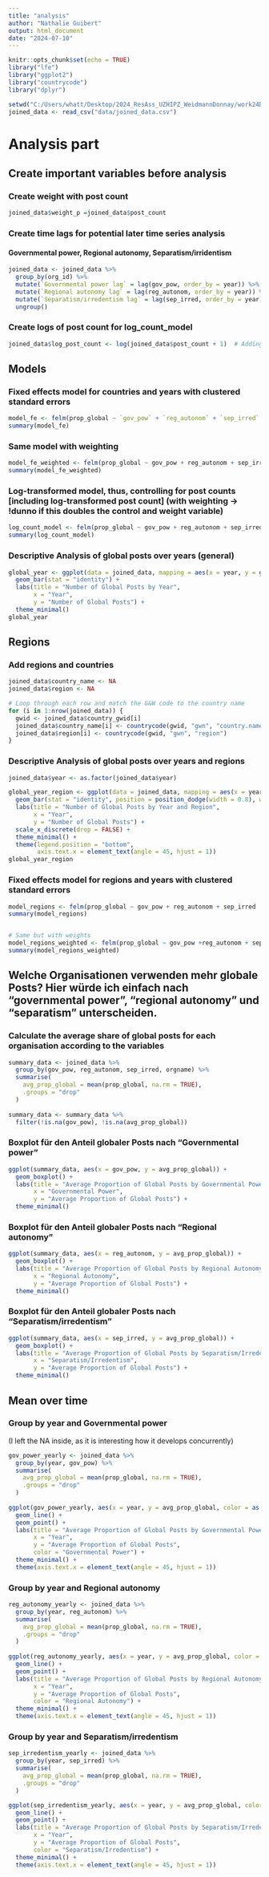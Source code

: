 ```yaml
---
title: "analysis"
author: "Nathalie Guibert"
output: html_document
date: "2024-07-10"
---
```


```r
knitr::opts_chunk$set(echo = TRUE)
library("lfe")
library("ggplot2")
library("countrycode")
library("dplyr")

setwd("C:/Users/whatt/Desktop/2024_ResAss_UZHIPZ_WeidmannDonnay/work24DonnayWeidmann")
joined_data <- read_csv("data/joined_data.csv")
```

# Analysis part

## Create important variables before analysis
### Create weight with post count
```r
joined_data$weight_p =joined_data$post_count
```

### Create time lags for potential later time series analysis
#### Governmental power, Regional autonomy, Separatism/irridentism
```r
joined_data <- joined_data %>%
  group_by(org_id) %>%
  mutate(`Governmental power lag` = lag(gov_pow, order_by = year)) %>%
  mutate(`Regional autonomy lag` = lag(reg_autonom, order_by = year)) %>%
  mutate(`Separatism/irredentism lag` = lag(sep_irred, order_by = year)) %>%
  ungroup()
```

### Create logs of post count for log_count_model
```r
joined_data$log_post_count <- log(joined_data$post_count + 1)  # Adding 1 to avoid log(0)
```

## Models

### Fixed effects model for countries and years with clustered standard errors
```r
model_fe <- felm(prop_global ~ `gov_pow` + `reg_autonom` + `sep_irred` | country_gwid + year|0|country_gwid + year, data = joined_data)
summary(model_fe)
```

### Same model with weighting
```r
model_fe_weighted <- felm(prop_global ~ gov_pow + reg_autonom + sep_irred | country_gwid + year|0|country_gwid + year, data = joined_data, weights= joined_data$weight_p)
summary(model_fe_weighted)
```

### Log-transformed model, thus, controlling for post counts [including log-transformed post count] (with weighting -> !dunno if this doubles the control and weight variable)
```r
log_count_model <- felm(prop_global ~ gov_pow + reg_autonom + sep_irred + log_post_count | country_gwid + year | 0 | country_gwid + year, data = joined_data,weights= joined_data$weight_p )
summary(log_count_model)
```

### Descriptive Analysis of global posts over years (general)
```r
global_year <- ggplot(data = joined_data, mapping = aes(x = year, y = global_posts)) +
  geom_bar(stat = "identity") +
  labs(title = "Number of Global Posts by Year",
       x = "Year",
       y = "Number of Global Posts") +
  theme_minimal()
global_year
```


## Regions
### Add regions and countries
```r
joined_data$country_name <- NA
joined_data$region <- NA

# Loop through each row and match the G&W code to the country name
for (i in 1:nrow(joined_data)) {
  gwid <- joined_data$country_gwid[i]
  joined_data$country_name[i] <- countrycode(gwid, "gwn", "country.name")
  joined_data$region[i] <- countrycode(gwid, "gwn", "region")
}
```

### Descriptive Analysis of global posts over years and regions
```r
joined_data$year <- as.factor(joined_data$year)

global_year_region <- ggplot(data = joined_data, mapping = aes(x = year, y = global_posts, fill = region)) +
  geom_bar(stat = "identity", position = position_dodge(width = 0.8), width = 0.7) +
  labs(title = "Number of Global Posts by Year and Region",
       x = "Year",
       y = "Number of Global Posts") +
  scale_x_discrete(drop = FALSE) +  
  theme_minimal() +
  theme(legend.position = "bottom",
        axis.text.x = element_text(angle = 45, hjust = 1))
global_year_region
``` 

### Fixed effects model for regions and years with clustered standard errors
```r
model_regions <- felm(prop_global ~ gov_pow + reg_autonom + sep_irred | region + year|0|region + year, data = joined_data)
summary(model_regions)


# Same but with weights 
model_regions_weighted <- felm(prop_global ~ gov_pow +reg_autonom + sep_irred | region + year|0|region + year, data = joined_data, weights= joined_data$weight_p)
summary(model_regions_weighted)
```


## Welche Organisationen verwenden mehr globale Posts? Hier würde ich einfach nach “governmental power”, “regional autonomy” und “separatism” unterscheiden.
### Calculate the average share of global posts for each organisation according to the variables
```r
summary_data <- joined_data %>%
  group_by(gov_pow, reg_autonom, sep_irred, orgname) %>%
  summarise(
    avg_prop_global = mean(prop_global, na.rm = TRUE),
    .groups = "drop"
  )
  
summary_data <- summary_data %>%
  filter(!is.na(gov_pow), !is.na(avg_prop_global))
```

### Boxplot für den Anteil globaler Posts nach "Governmental power"
```r
ggplot(summary_data, aes(x = gov_pow, y = avg_prop_global)) +
  geom_boxplot() +
  labs(title = "Average Proportion of Global Posts by Governmental Power",
       x = "Governmental Power",
       y = "Average Proportion of Global Posts") +
  theme_minimal()
```

### Boxplot für den Anteil globaler Posts nach "Regional autonomy"
```r
ggplot(summary_data, aes(x = reg_autonom, y = avg_prop_global)) +
  geom_boxplot() +
  labs(title = "Average Proportion of Global Posts by Regional Autonomy",
       x = "Regional Autonomy",
       y = "Average Proportion of Global Posts") +
  theme_minimal()
```

### Boxplot für den Anteil globaler Posts nach "Separatism/irredentism"
```r
ggplot(summary_data, aes(x = sep_irred, y = avg_prop_global)) +
  geom_boxplot() +
  labs(title = "Average Proportion of Global Posts by Separatism/Irredentism",
       x = "Separatism/Irredentism",
       y = "Average Proportion of Global Posts") +
  theme_minimal()
```


## Mean over time 

### Group by year and Governmental power
(I left the NA inside, as it is interesting how it develops concurrently)
```r
gov_power_yearly <- joined_data %>%
  group_by(year, gov_pow) %>%
  summarise(
    avg_prop_global = mean(prop_global, na.rm = TRUE),
    .groups = "drop"
  )
  
ggplot(gov_power_yearly, aes(x = year, y = avg_prop_global, color = as.factor(gov_pow), group = gov_pow)) +
  geom_line() +
  geom_point() +
  labs(title = "Average Proportion of Global Posts by Governmental Power Over Time",
       x = "Year",
       y = "Average Proportion of Global Posts",
       color = "Governmental Power") +
  theme_minimal() +
  theme(axis.text.x = element_text(angle = 45, hjust = 1))
```

### Group by year and Regional autonomy
```r
reg_autonomy_yearly <- joined_data %>%
  group_by(year, reg_autonom) %>%
  summarise(
    avg_prop_global = mean(prop_global, na.rm = TRUE),
    .groups = "drop"
  )
  
ggplot(reg_autonomy_yearly, aes(x = year, y = avg_prop_global, color = as.factor(reg_autonom), group = reg_autonom)) +
  geom_line() +
  geom_point() +
  labs(title = "Average Proportion of Global Posts by Regional Autonomy Over Time",
       x = "Year",
       y = "Average Proportion of Global Posts",
       color = "Regional Autonomy") +
  theme_minimal() +
  theme(axis.text.x = element_text(angle = 45, hjust = 1))
```

### Group by year and Separatism/irredentism
```r
sep_irredentism_yearly <- joined_data %>%
  group_by(year, sep_irred) %>%
  summarise(
    avg_prop_global = mean(prop_global, na.rm = TRUE),
    .groups = "drop"
  )

ggplot(sep_irredentism_yearly, aes(x = year, y = avg_prop_global, color = as.factor(sep_irred), group = sep_irred)) +
  geom_line() +
  geom_point() +
  labs(title = "Average Proportion of Global Posts by Separatism/Irredentism Over Time",
       x = "Year",
       y = "Average Proportion of Global Posts",
       color = "Separatism/Irredentism") +
  theme_minimal() +
  theme(axis.text.x = element_text(angle = 45, hjust = 1))
```






